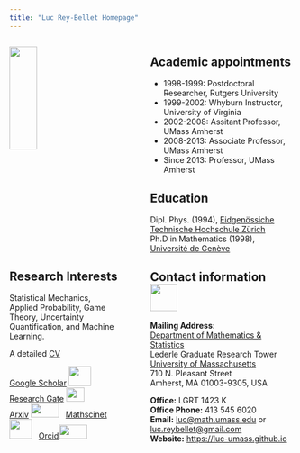 ```yaml
---
title: "Luc Rey-Bellet Homepage"
---
```


:::: {.columns}

::: {.column width="42%"}

![](/images/luc.png){width=50%}


## Research Interests

Statistical Mechanics, Applied Probability, Game Theory, Uncertainty Quantification, and Machine Learning.  

A detailed [CV](https://people.math.umass.edu/%7Elr7q/ps_files/curriculum.pdf)

[Google Scholar](http://scholar.google.com/citations?user=GElhocQAAAAJ&amp;hl=en) <img src="images/GoogleScholar.jpeg" width="40" height="35" > &nbsp;
[Research Gate](http://www.researchgate.net/profile/Luc_Rey-Bellet)    <img src="images/ResearchGate.png" width="32" height="25" >  
[Arxiv](https://arxiv.org/search/?query=rey-bellet&amp;searchtype=author&amp;source=header)     <img src="images/ArXiv.png" width="50" height="25" > &nbsp;
[Mathscinet](https://mathscinet.ams.org/mathscinet/MRAuthorID/614960) <img src="images/MathSciNet.png" width="40" height="35" > &nbsp;
[Orcid](https://orcid.org/0000-0003-1166-8957)<img src="images/ORCID.jpeg" width="50" height="25" ></p>

## Grant support

![](/images/NSF_Logo.png){width=0.4in} 2003($101K), 2006($106K), 2010($99K),  
 &nbsp; &nbsp; &nbsp; &nbsp; &nbsp; 2015($280K), 2020($370K), 2023($300K)

![](/images/AFOSR.jpeg){width=0.4in} 2019($900K), 2022($1.950M)

![](/images/DOE.png){width=0.4in} 2016($900K) 



:::

::: {.column width="3%"}
<!-- empty column to create gap -->
:::

::: {.column width="55%"}

## Academic appointments

+ 1998-1999: Postdoctoral Researcher, Rutgers University
+ 1999-2002: Whyburn Instructor, University of Virginia
+ 2002-2008: Assitant Professor, UMass Amherst 
+ 2008-2013: Associate Professor, UMass Amherst 
+ Since 2013: Professor, UMass Amherst 


## Education  

Dipl. Phys. (1994), [Eidgenössiche Technische Hochschule Zürich ](https://www.ethz.ch)  
Ph.D in Mathematics (1998), [Université de Genève](https://www.unige.ch)



## Contact information   ![](images/Umass.png){width=0.5in}  

**Mailing Address**:  
[Department of Mathematics &amp; Statistics](https://www.math.umass.edu)  
Lederle Graduate Research Tower  
[University of Massachusetts](https://www.umass.edu)  
710 N. Pleasant Street  
Amherst, MA 01003-9305, USA  

**Office:** LGRT 1423 K  
**Office Phone:** 413 545 6020  
**Email:** <luc@math.umass.edu> or  <luc.reybellet@gmail.com>  
**Website:** <https://luc-umass.github.io>

:::

::::


